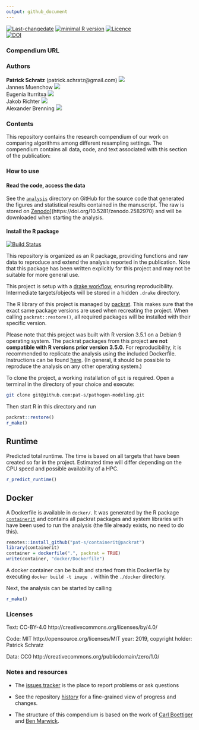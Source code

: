 ```yaml
---
output: github_document
---
```


[![Last-changedate](https://img.shields.io/badge/last%20change-`r gsub('-', '--', Sys.Date())`-brightgreen.svg)](https://github.com/pat-s/pathogen-modeling/commits/master) [![minimal R version](https://img.shields.io/badge/R%3E%3D-3.5.0-brightgreen.svg)](https://cran.r-project.org/)   [![Licence](https://img.shields.io/github/license/mashape/apistatus.svg)](http://choosealicense.com/licenses/mit/)  
[![DOI](https://zenodo.org/badge/DOI/10.5281/zenodo.2582970.svg)](https://doi.org/10.5281/zenodo.2582970)

### Compendium URL

### Authors

**Patrick Schratz** (patrick.schratz@gmail.com) [![](https://orcid.org/sites/default/files/images/orcid_16x16.png)](http://orcid.org/0000-0003-0748-6624)    
Jannes Muenchow [![](https://orcid.org/sites/default/files/images/orcid_16x16.png)](http://orcid.org/0000-0001-7834-4717)   
Eugenia Iturritxa [![](https://orcid.org/sites/default/files/images/orcid_16x16.png)](http://orcid.org/0000-0002-0577-3315)   
Jakob Richter [![](https://orcid.org/sites/default/files/images/orcid_16x16.png)](http://orcid.org/0000-0003-4481-5554)  
Alexander Brenning [![](https://orcid.org/sites/default/files/images/orcid_16x16.png)](http://orcid.org/0000-0001-6640-679X) 

### Contents

This repository contains the research compendium of our work on comparing algorithms among different resampling settings. 
The compendium contains all data, code, and text associated with this section of the publication:

### How to use

#### Read the code, access the data

See the [`analysis`](https://github.com/pat-s/pathogen-modeling/tree/master/analysis) directory on GitHub for the source code that generated the figures and statistical results contained in the manuscript.
The raw is stored on [Zenodo](https://zenodo.org/badge/DOI/10.5281/zenodo.2582970.svg)](https://doi.org/10.5281/zenodo.2582970) and will be downloaded when starting the analysis. 

#### Install the R package

[![Build Status](https://travis-ci.org/pat-s/pathogen-modeling.svg?branch=master)](https://travis-ci.org/pat-s/pathogen-modeling)

This repository is organized as an R package, providing functions and raw data to reproduce and extend the analysis reported in the publication. 
Note that this package has been written explicitly for this project and may not be suitable for more general use. 

This project is setup with a [drake workflow](https://github.com/ropensci/drake), ensuring reproducibility.
Intermediate targets/objects will be stored in a hidden `.drake` directory.

The R library of this project is managed by [packrat](https://rstudio.github.io/packrat/).
This makes sure that the exact same package versions are used when recreating the project.
When calling `packrat::restore()`, all required packages will be installed with their specific version.

Please note that this project was built with R version 3.5.1 on a Debian 9 operating system.
The packrat packages from this project **are not compatible with R versions prior version 3.5.0.**
For reproducibility, it is recommended to replicate the analysis using the included Dockerfile.
Instructions can be found [ħere](https://github.com/pat-s/pathogen-modeling#docker).
(In general, it should be possible to reproduce the analysis on any other operating system.)

To clone the project, a working installation of `git` is required.
Open a terminal in the directory of your choice and execute:

```sh
git clone git@github.com:pat-s/pathogen-modeling.git
```

Then start R in this directory and run

```r
packrat::restore()
r_make()
```

## Runtime

Predicted total runtime.
The time is based on all targets that have been created so far in the project.
Estimated time will differ depending on the CPU speed and possible availability of a HPC.

```r
r_predict_runtime()
```

## Docker

A Dockerfile is available in `docker/`.
It was generated by the R package [`containerit`](https://github.com/o2r-project/containerit) and contains all packrat packages and system libraries with have been used to run the analysis (the file already exists, no need to do this). 

```r
remotes::install_github("pat-s/containerit@packrat")
library(containerit)
container = dockerfile(".", packrat = TRUE)
write(container, "docker/Dockerfile")
```

A docker container can be built and started from this Dockerfile by executing `docker build -t image .` within the `./docker` directory.

Next, the analysis can be started by calling

```r
r_make()
```

### Licenses

Text: CC-BY-4.0 http://creativecommons.org/licenses/by/4.0/

Code: MIT http://opensource.org/licenses/MIT year: 2019, copyright holder: Patrick Schratz

Data: CC0 http://creativecommons.org/publicdomain/zero/1.0/ 

### Notes and resources 

* The [issues tracker](https://github.com/pat-s/pathogen-modeling/issues) is the place to report problems or ask questions  

* See the repository [history](https://github.com/pat-s/pathogen-modeling/commits/master) for a fine-grained view of progress and changes.

* The structure of this compendium is based on the work of [Carl Boettiger](http://www.carlboettiger.info/) and [Ben Marwick](https://github.com/benmarwick).
